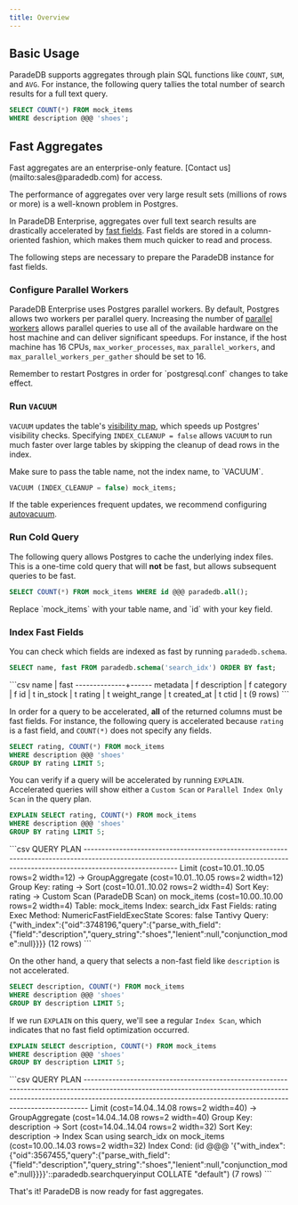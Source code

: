 ```yaml
---
title: Overview
---
```


## Basic Usage

ParadeDB supports aggregates through plain SQL functions like `COUNT`, `SUM`, and `AVG`. For instance, the following query tallies the total number of search results for a full text query.

```sql
SELECT COUNT(*) FROM mock_items
WHERE description @@@ 'shoes';
```

## Fast Aggregates

<Info>
  Fast aggregates are an enterprise-only feature. [Contact us](mailto:sales@paradedb.com) for access.
</Info>

The performance of aggregates over very large result sets (millions of rows or more) is a well-known problem in Postgres.

In ParadeDB Enterprise, aggregates over full text search results are drastically accelerated by [fast fields](/documentation/indexing/fast_fields).
Fast fields are stored in a column-oriented fashion, which makes them much quicker to read and process.

The following steps are necessary to prepare the ParadeDB instance for fast fields.

### Configure Parallel Workers

ParadeDB Enterprise uses Postgres parallel workers. By default, Postgres allows two workers per parallel query.
Increasing the number of [parallel workers](/documentation/configuration/parallel) allows parallel queries to use all of the available hardware on the host machine and can deliver significant
speedups. For instance, if the host machine has 16 CPUs, `max_worker_processes`, `max_parallel_workers`, and `max_parallel_workers_per_gather`
should be set to 16.

<Note>
Remember to restart Postgres in order for `postgresql.conf` changes to take effect.
</Note>

### Run `VACUUM`

`VACUUM` updates the table's [visibility map](https://www.postgresql.org/docs/current/storage-vm.html),
which speeds up Postgres' visibility checks. Specifying `INDEX_CLEANUP = false` allows `VACUUM` to run much
faster over large tables by skipping the cleanup of dead rows in the index.

<Note>
Make sure to pass the table name, not the index name, to `VACUUM`.
</Note>

```sql
VACUUM (INDEX_CLEANUP = false) mock_items;
```

If the table experiences frequent updates, we recommend configuring [autovacuum](https://www.postgresql.org/docs/current/routine-vacuuming.html).

### Run Cold Query

The following query allows Postgres to cache the underlying index files. This is a one-time cold query that will
**not** be fast, but allows subsequent queries to be fast.

```sql
SELECT COUNT(*) FROM mock_items WHERE id @@@ paradedb.all();
```

<Note>
Replace `mock_items` with your table name, and `id` with your key field.
</Note>

### Index Fast Fields

You can check which fields are indexed as fast by running `paradedb.schema`.

```sql
SELECT name, fast FROM paradedb.schema('search_idx') ORDER BY fast;
```

<Accordion title="Expected Response">
```csv
     name     | fast
--------------+------
 metadata     | f
 description  | f
 category     | f
 id           | t
 in_stock     | t
 rating       | t
 weight_range | t
 created_at   | t
 ctid         | t
(9 rows)
```
</Accordion>

In order for a query to be accelerated, **all** of the returned columns must be fast fields. For instance, the following query is accelerated because `rating` is a fast
field, and `COUNT(*)` does not specify any fields.

```sql
SELECT rating, COUNT(*) FROM mock_items
WHERE description @@@ 'shoes'
GROUP BY rating LIMIT 5;
```

You can verify if a query will be accelerated by running `EXPLAIN`. Accelerated queries will show either a `Custom Scan` or `Parallel Index Only Scan` in the query plan.

```sql
EXPLAIN SELECT rating, COUNT(*) FROM mock_items
WHERE description @@@ 'shoes'
GROUP BY rating LIMIT 5;
```

<Accordion title="Expected Response">
```csv
                                                                                      QUERY PLAN
--------------------------------------------------------------------------------------------------------------------------------------------------------------------------------------
 Limit  (cost=10.01..10.05 rows=2 width=12)
   ->  GroupAggregate  (cost=10.01..10.05 rows=2 width=12)
         Group Key: rating
         ->  Sort  (cost=10.01..10.02 rows=2 width=4)
               Sort Key: rating
               ->  Custom Scan (ParadeDB Scan) on mock_items  (cost=10.00..10.00 rows=2 width=4)
                     Table: mock_items
                     Index: search_idx
                     Fast Fields: rating
                     Exec Method: NumericFastFieldExecState
                     Scores: false
                     Tantivy Query: {"with_index":{"oid":3748196,"query":{"parse_with_field":{"field":"description","query_string":"shoes","lenient":null,"conjunction_mode":null}}}}
(12 rows)
```
</Accordion>

On the other hand, a query that selects a non-fast field like `description` is not accelerated.

```sql
SELECT description, COUNT(*) FROM mock_items
WHERE description @@@ 'shoes'
GROUP BY description LIMIT 5;
```

If we run `EXPLAIN` on this query, we'll see a regular `Index Scan`, which indicates that no fast field optimization occurred.

```sql
EXPLAIN SELECT description, COUNT(*) FROM mock_items
WHERE description @@@ 'shoes'
GROUP BY description LIMIT 5;
```

<Accordion title="Expected Response">
```csv
                                                                                                                QUERY PLAN
-------------------------------------------------------------------------------------------------------------------------------------------------------------------------------------------------------------------------------------------
 Limit  (cost=14.04..14.08 rows=2 width=40)
   ->  GroupAggregate  (cost=14.04..14.08 rows=2 width=40)
         Group Key: description
         ->  Sort  (cost=14.04..14.04 rows=2 width=32)
               Sort Key: description
               ->  Index Scan using search_idx on mock_items  (cost=10.00..14.03 rows=2 width=32)
                     Index Cond: (id @@@ '{"with_index":{"oid":3567455,"query":{"parse_with_field":{"field":"description","query_string":"shoes","lenient":null,"conjunction_mode":null}}}}'::paradedb.searchqueryinput COLLATE "default")
(7 rows)
```
</Accordion>

That's it! ParadeDB is now ready for fast aggregates.
